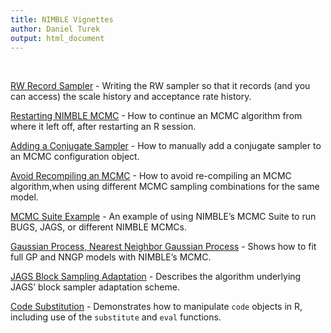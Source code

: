 ```yaml
---
title: NIMBLE Vignettes
author: Daniel Turek
output: html_document
---
```


<!---
danielturek.github.io/public/nimble_vignettes.html
-->

<!--
<a href="URL_GOES_HERE" target="_blank">HYPERLINK_TEXT_OPENS_IN_NEW_TAB</a>
-->

\   


<a href="http://danielturek.github.io/public/RW_record/RW_record.html" target="_blank">RW Record Sampler</a> - Writing the RW sampler so that it records (and you can access) the scale history and acceptance rate history.

<a href="http://danielturek.github.io/public/restartingMCMC/restartingMCMC.html" target="_blank">Restarting NIMBLE MCMC</a> - How to continue an MCMC algorithm from where it left off, after restarting an R session.

<a href="http://danielturek.github.io/public/restartingMCMC/restartingMCMC.html" target="_blank">Adding a Conjugate Sampler</a> - How to manually add a conjugate sampler to an MCMC configuration object.

<a href="http://danielturek.github.io/public/avoidRecompile/avoidRecompileMCMC.html" target="_blank">Avoid Recompiling an MCMC</a> - How to avoid re-compiling an MCMC algorithm,when using different MCMC sampling combinations for the same model.

<a href="http://danielturek.github.io/public/NIMBLE/MCMC_suite_example.html" target="_blank">MCMC Suite Example</a> - An example of using NIMBLE's MCMC Suite to run BUGS, JAGS, or different NIMBLE MCMCs.

<a href="https://danielturek.github.io/nngp/analysis/index.html" target="_blank">Gaussian Process, Nearest Neighbor Gaussian Process</a> - Shows how to fit full GP and NNGP models with NIMBLE's MCMC.

<a href="http://danielturek.github.io/public/jags_block_adaptation/jags_block_adaptation.html" target="_blank">JAGS Block Sampling Adaptation</a> - Describes the algorithm underlying JAGS' block sampler adaptation scheme.

<a href="http://danielturek.github.io/public/codeSubstitution/demo.html" target="_blank">Code Substitution</a> - Demonstrates how to manipulate `code` objects in R, including use of the `substitute` and `eval` functions.






